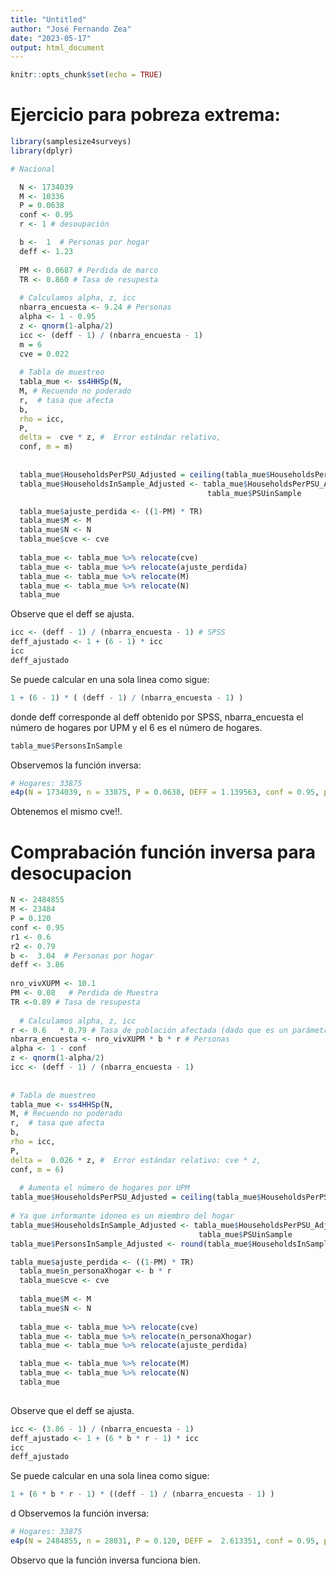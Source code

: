 ---
title: "Untitled"
author: "José Fernando Zea"
date: "2023-05-17"
output: html_document
---

```{r setup, include=FALSE}
knitr::opts_chunk$set(echo = TRUE)
```


# Ejercicio para pobreza extrema:

```{r}
library(samplesize4surveys)
library(dplyr)
```


```{r}

# Nacional  

  N <- 1734039
  M <- 10336
  P = 0.0638
  conf <- 0.95
  r <- 1 # desoupación

  b <-  1  # Personas por hogar
  deff <- 1.23
  
  PM <- 0.0687 # Perdida de marco
  TR <- 0.860 # Tasa de resupesta
  
  # Calculamos alpha, z, icc
  nbarra_encuesta <- 9.24 # Personas
  alpha <- 1 - 0.95
  z <- qnorm(1-alpha/2)
  icc <- (deff - 1) / (nbarra_encuesta - 1) 
  m = 6
  cve = 0.022
    
  # Tabla de muestreo 
  tabla_mue <- ss4HHSp(N,
  M, # Recuendo no poderado
  r,  # tasa que afecta
  b, 
  rho = icc,
  P, 
  delta =  cve * z, #  Error estándar relativo,
  conf, m = m)
  
 
  tabla_mue$HouseholdsPerPSU_Adjusted = ceiling(tabla_mue$HouseholdsPerPSU  /  ((1-PM) * TR))
  tabla_mue$HouseholdsInSample_Adjusted <- tabla_mue$HouseholdsPerPSU_Adjusted *  
                                            tabla_mue$PSUinSample 

  tabla_mue$ajuste_perdida <- ((1-PM) * TR)
  tabla_mue$M <- M
  tabla_mue$N <- N
  tabla_mue$cve <- cve
 
  tabla_mue <- tabla_mue %>% relocate(cve)
  tabla_mue <- tabla_mue %>% relocate(ajuste_perdida)
  tabla_mue <- tabla_mue %>% relocate(M)
  tabla_mue <- tabla_mue %>% relocate(N)
  tabla_mue
```

Observe que el deff se ajusta.


```{r}
icc <- (deff - 1) / (nbarra_encuesta - 1) # SPSS
deff_ajustado <- 1 + (6 - 1) * icc
icc
deff_ajustado
```


Se puede calcular en una sola linea como sigue:

```{r}
1 + (6 - 1) * ( (deff - 1) / (nbarra_encuesta - 1) )
```

donde deff corresponde al deff obtenido por SPSS, nbarra_encuesta el número de hogares por UPM y el 6 es el número de hogares.


```{r}
tabla_mue$PersonsInSample
```

Observemos la función inversa:

```{r}
# Hogares: 33875
e4p(N = 1734039, n = 33875, P = 0.0638, DEFF = 1.139563, conf = 0.95, plot = FALSE)
```

Obtenemos el mismo cve!!.





# Comprabación función inversa para desocupacion

```{r}
N <- 2484855 
M <- 23484
P = 0.120
conf <- 0.95
r1 <- 0.6
r2 <- 0.79
b <-  3.04  # Personas por hogar
deff <- 3.86 
  
nro_vivXUPM <- 10.1
PM <- 0.08   # Perdida de Muestra
TR <-0.89 # Tasa de resupesta
  
  # Calculamos alpha, z, icc
r <- 0.6   * 0.79 # Tasa de población afectada (dado que es un parámetro a nivel de persona)
nbarra_encuesta <- nro_vivXUPM * b * r # Personas
alpha <- 1 - conf
z <- qnorm(1-alpha/2)
icc <- (deff - 1) / (nbarra_encuesta - 1) 
  
    
# Tabla de muestreo 
tabla_mue <- ss4HHSp(N,
M, # Recuendo no poderado
r,  # tasa que afecta
b, 
rho = icc,
P, 
delta =  0.026 * z, #  Error estándar relativo: cve * z,
conf, m = 6)
  
  # Aumenta el número de hogares por UPM
tabla_mue$HouseholdsPerPSU_Adjusted = ceiling(tabla_mue$HouseholdsPerPSU  /  ((1-PM) * TR))
  
# Ya que informante idoneo es un miembro del hogar
tabla_mue$HouseholdsInSample_Adjusted <- tabla_mue$HouseholdsPerPSU_Adjusted * 
                                          tabla_mue$PSUinSample 
tabla_mue$PersonsInSample_Adjusted <- round(tabla_mue$HouseholdsInSample_Adjusted *  b * r) 

tabla_mue$ajuste_perdida <- ((1-PM) * TR)
  tabla_mue$n_personaXhogar <- b * r
  tabla_mue$cve <- cve
 
  tabla_mue$M <- M
  tabla_mue$N <- N
  
  tabla_mue <- tabla_mue %>% relocate(cve)
  tabla_mue <- tabla_mue %>% relocate(n_personaXhogar)
  tabla_mue <- tabla_mue %>% relocate(ajuste_perdida)

  tabla_mue <- tabla_mue %>% relocate(M)
  tabla_mue <- tabla_mue %>% relocate(N)
  tabla_mue
  
```


Observe que el deff se ajusta.


```{r}
icc <- (3.86 - 1) / (nbarra_encuesta - 1) 
deff_ajustado <- 1 + (6 * b * r - 1) * icc
icc
deff_ajustado
```


Se puede calcular en una sola linea como sigue:

```{r}
1 + (6 * b * r - 1) * ((deff - 1) / (nbarra_encuesta - 1) )
```
d
Observemos la función inversa:

```{r}
# Hogares: 33875
e4p(N = 2484855, n = 28031, P = 0.120, DEFF =  2.613351, conf = 0.95, plot = FALSE)
```

Observo que la función inversa funciona bien.